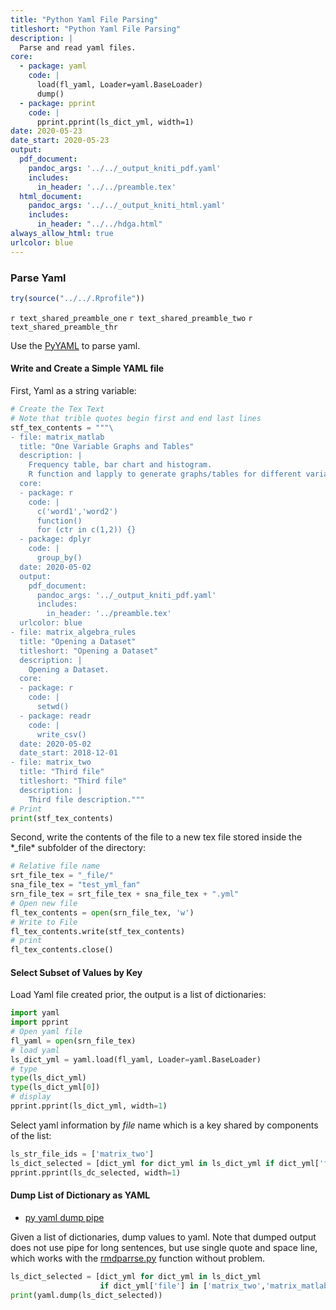 ```yaml
---
title: "Python Yaml File Parsing"
titleshort: "Python Yaml File Parsing"
description: |
  Parse and read yaml files.
core:  
  - package: yaml
    code: |
      load(fl_yaml, Loader=yaml.BaseLoader)      
      dump()
  - package: pprint
    code: |
      pprint.pprint(ls_dict_yml, width=1)
date: 2020-05-23
date_start: 2020-05-23
output:
  pdf_document:
    pandoc_args: '../../_output_kniti_pdf.yaml'
    includes:
      in_header: '../../preamble.tex'
  html_document:
    pandoc_args: '../../_output_kniti_html.yaml'
    includes:
      in_header: "../../hdga.html"
always_allow_html: true
urlcolor: blue
---
```


### Parse Yaml

```r
try(source("../../.Rprofile"))
```

`r text_shared_preamble_one`
`r text_shared_preamble_two`
`r text_shared_preamble_thr`

Use the [PyYAML](https://pypi.org/project/PyYAML/) to parse yaml.

#### Write and Create a Simple YAML file

First, Yaml as a string variable:

```python
# Create the Tex Text
# Note that trible quotes begin first and end last lines
stf_tex_contents = """\
- file: matrix_matlab
  title: "One Variable Graphs and Tables"
  description: |
    Frequency table, bar chart and histogram.
    R function and lapply to generate graphs/tables for different variables.
  core:
  - package: r
    code: |
      c('word1','word2')
      function()
      for (ctr in c(1,2)) {}
  - package: dplyr
    code: |
      group_by()
  date: 2020-05-02
  output:
    pdf_document:
      pandoc_args: '../_output_kniti_pdf.yaml'
      includes:
        in_header: '../preamble.tex'
  urlcolor: blue
- file: matrix_algebra_rules
  title: "Opening a Dataset"
  titleshort: "Opening a Dataset"
  description: |
    Opening a Dataset.
  core:
  - package: r
    code: |
      setwd()
  - package: readr
    code: |
      write_csv()
  date: 2020-05-02
  date_start: 2018-12-01
- file: matrix_two
  title: "Third file"
  titleshort: "Third file"
  description: |
    Third file description."""
# Print
print(stf_tex_contents)
```

Second, write the contents of the file to a new tex file stored inside the *_file* subfolder of the directory:

```python
# Relative file name
srt_file_tex = "_file/"
sna_file_tex = "test_yml_fan"
srn_file_tex = srt_file_tex + sna_file_tex + ".yml"
# Open new file
fl_tex_contents = open(srn_file_tex, 'w')
# Write to File
fl_tex_contents.write(stf_tex_contents)
# print
fl_tex_contents.close()
```

#### Select Subset of Values by Key

Load Yaml file created prior, the output is a list of dictionaries:

```python
import yaml 
import pprint
# Open yaml file
fl_yaml = open(srn_file_tex)
# load yaml 
ls_dict_yml = yaml.load(fl_yaml, Loader=yaml.BaseLoader)
# type
type(ls_dict_yml)
type(ls_dict_yml[0])
# display
pprint.pprint(ls_dict_yml, width=1)
```

Select yaml information by *file* name which is a key shared by components of the list:

```python
ls_str_file_ids = ['matrix_two']
ls_dict_selected = [dict_yml for dict_yml in ls_dict_yml if dict_yml['file'] in ls_str_file_ids]
pprint.pprint(ls_dc_selected, width=1)
```

#### Dump List of Dictionary as YAML

- [py yaml dump pipe](https://stackoverflow.com/a/8641732/8280804)

Given a list of dictionaries, dump values to yaml. Note that dumped output does not use pipe for long sentences, but use single quote and space line, which works with the [rmdparrse.py](https://github.com/FanWangEcon/pyfan/blob/master/pyfan/util/rmd/rmdparse.py) function without problem. 

```python
ls_dict_selected = [dict_yml for dict_yml in ls_dict_yml 
                    if dict_yml['file'] in ['matrix_two','matrix_matlab']]
print(yaml.dump(ls_dict_selected))
```



